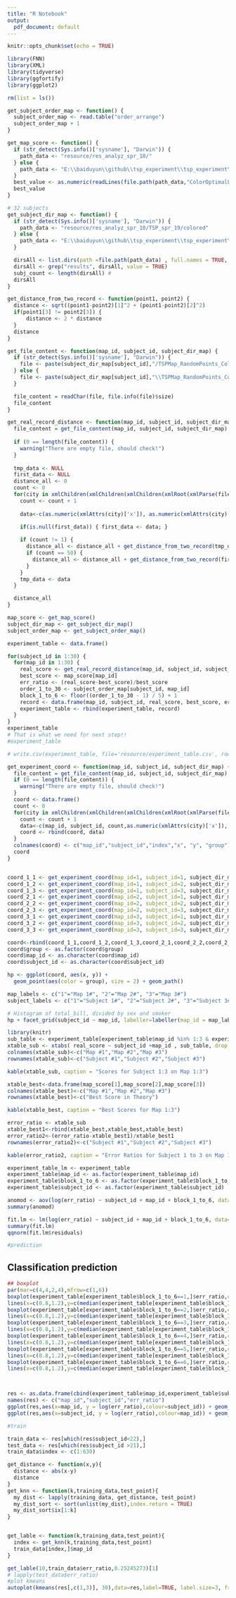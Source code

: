 ```yaml
---
title: "R Notebook"
output:
  pdf_document: default
---
```


```r
knitr::opts_chunk$set(echo = TRUE)
```

```r
library(FNN)
library(XML)
library(tidyverse)
library(ggfortify)
library(ggplot2)

rm(list = ls())

get_subject_order_map <- function() {
  subject_order_map <- read.table("order_arrange")
  subject_order_map + 1
}

get_map_score <- function() {
  if (str_detect(Sys.info()['sysname'], "Darwin")) {
    path_data <- "resource/res_analyz_spr_10/"
  } else {
    path_data <- "E:\\baiduyun\\github\\tsp_experiment\\tsp_experiment\\resource\\res_analyz_spr_10"
  }
  best_value <- as.numeric(readLines(file.path(path_data,"ColorOptimalLength.txt"), 30))
  best_value
}

# 32 subjects
get_subject_dir_map <- function() {
  if (str_detect(Sys.info()['sysname'], "Darwin")) {
    path_data <- "resource/res_analyz_spr_10/TSP_spr_19/colored"
  } else {
    path_data <- "E:\\baiduyun\\github\\tsp_experiment\\tsp_experiment\\resource\\res_analyz_spr_10\\TSP_spr_19/colored"
  }

  dirsAll <- list.dirs(path =file.path(path_data) , full.names = TRUE, recursive = TRUE) 
  dirsAll <- grep("results", dirsAll, value = TRUE)
  subj_count <- length(dirsAll) #
  dirsAll
}

get_distance_from_two_record <- function(point1, point2) {
  distance <- sqrt((point1-point2)[1]^2 + (point1-point2)[2]^2)
  if(point1[3] != point2[3]) {
      distance <- 2 * distance
  }
  distance
}

get_file_content <- function(map_id, subject_id, subject_dir_map) {
  if (str_detect(Sys.info()['sysname'], "Darwin")) {
    file <- paste(subject_dir_map[subject_id],"/TSPMap_RandomPoints_Color_SwitchCost_", toString(map_id-1),"-CollectedTour.tspx",sep = "")
  } else {
    file <- paste(subject_dir_map[subject_id],"\\TSPMap_RandomPoints_Color_SwitchCost_", toString(map_id-1),"-CollectedTour.tspx",sep = "")
  }

  file_content = readChar(file, file.info(file)$size)
  file_content
}

get_real_record_distance <- function(map_id, subject_id, subject_dir_map) {
  file_content = get_file_content(map_id, subject_id, subject_dir_map)
  
  if (0 == length(file_content)) {
    warning("There are empty file, should check!")
  }
  
  tmp_data <- NULL
  first_data <- NULL
  distance_all <- 0
  count <- 0
  for(city in xmlChildren(xmlChildren(xmlChildren(xmlRoot(xmlParse(file_content)))$Tours)$Tour)) {
    count <- count + 1
    
    data<-c(as.numeric(xmlAttrs(city)['x']), as.numeric(xmlAttrs(city)['y']), as.numeric(xmlAttrs(city)['group']))
    
    if(is.null(first_data)) { first_data <- data; }

    if (count != 1) {
      distance_all <- distance_all + get_distance_from_two_record(tmp_data, data)
      if (count == 50) {
        distance_all <- distance_all + get_distance_from_two_record(first_data, data)
      }
    }
    tmp_data <- data
  }

  distance_all
}

map_score <- get_map_score()
subject_dir_map <- get_subject_dir_map()
subject_order_map <- get_subject_order_map()

experiment_table <- data.frame()

for(subject_id in 1:30) {
  for(map_id in 1:30) {
    real_score <- get_real_record_distance(map_id, subject_id, subject_dir_map)
    best_score <- map_score[map_id]
    err_ratio <- (real_score-best_score)/best_score
    order_1_to_30 <- subject_order_map[subject_id, map_id]
    block_1_to_6 <- floor((order_1_to_30 - 1) / 5) + 1
    record <- data.frame(map_id, subject_id, real_score, best_score, err_ratio, order_1_to_30, block_1_to_6)
    experiment_table <- rbind(experiment_table, record)
  }
}
experiment_table
# That is what we need for next step!!
#experiment_table

# write.csv(experiment_table, file='resource/experiment_table.csv', row.names = FALSE)
```

```r
get_experiment_coord <- function(map_id, subject_id, subject_dir_map) {
  file_content = get_file_content(map_id, subject_id, subject_dir_map)
  if (0 == length(file_content)) {
    warning("There are empty file, should check!")
  }
  coord <- data.frame()
  count <- 0
  for(city in xmlChildren(xmlChildren(xmlChildren(xmlRoot(xmlParse(file_content)))$Tours)$Tour)) {
    count <- count + 1
    data<-c(map_id, subject_id, count,as.numeric(xmlAttrs(city)['x']), as.numeric(xmlAttrs(city)['y']), as.numeric(xmlAttrs(city)['group']))
    coord <- rbind(coord, data)
  }
  colnames(coord) <- c("map_id","subject_id","index","x", "y", "group")
  coord
}


coord_1_1 <- get_experiment_coord(map_id=1, subject_id=1, subject_dir_map)
coord_1_2 <- get_experiment_coord(map_id=1, subject_id=2, subject_dir_map)
coord_1_3 <- get_experiment_coord(map_id=1, subject_id=3, subject_dir_map)
coord_2_1 <- get_experiment_coord(map_id=2, subject_id=1, subject_dir_map)
coord_2_2 <- get_experiment_coord(map_id=2, subject_id=2, subject_dir_map)
coord_2_3 <- get_experiment_coord(map_id=2, subject_id=3, subject_dir_map)
coord_3_1 <- get_experiment_coord(map_id=3, subject_id=1, subject_dir_map)
coord_3_2 <- get_experiment_coord(map_id=3, subject_id=2, subject_dir_map)
coord_3_3 <- get_experiment_coord(map_id=3, subject_id=3, subject_dir_map)

coord<-rbind(coord_1_1,coord_1_2,coord_1_3,coord_2_1,coord_2_2,coord_2_3,coord_3_1,coord_3_2,coord_3_3)
coord$group <- as.factor(coord$group)
coord$map_id <- as.character(coord$map_id)
coord$subject_id <- as.character(coord$subject_id)
```

```r

hp <- ggplot(coord, aes(x, y)) +
  geom_point(aes(color = group), size = 2) + geom_path()

map_labels <- c("1"="Map 1#", "2"="Map 2#", "3"="Map 3#")
subject_labels <- c("1"="Subject 1#", "2"="Subject 2#", "3"="Subject 3#")

# Histogram of total_bill, divided by sex and smoker
hp + facet_grid(subject_id ~ map_id, labeller=labeller(map_id = map_labels, subject_id = subject_labels))

library(knitr)
sub_table <- experiment_table[experiment_table$map_id %in% 1:3 & experiment_table$subject_id %in% 1:3,]
xtable_sub <- xtabs( real_score ~ subject_id +map_id , sub_table, drop.unused.levels=TRUE)
colnames(xtable_sub)<-c("Map #1","Map #2","Map #3")
rownames(xtable_sub)<-c("Subject #1","Subject #2","Subject #3")

kable(xtable_sub, caption = "Scores for Subject 1:3 on Map 1:3")

xtable_best<-data.frame(map_score[1],map_score[2],map_score[3])
colnames(xtable_best)<-c("Map #1","Map #2","Map #3")
rownames(xtable_best)<-c("Best Score in Theory")

kable(xtable_best, caption = "Best Scores for Map 1:3")

error_ratio <- xtable_sub
xtable_best1<-rbind(xtable_best,xtable_best,xtable_best)
error_ratio2<-(error_ratio-xtable_best1)/xtable_best1
rownames(error_ratio2)<-c("Subject #1","Subject #2","Subject #3")

kable(error_ratio2, caption = "Error Ratios for Subject 1 to 3 on Map 1 to 3")

```

```r
experiment_table_lm <- experiment_table
experiment_table$map_id <- as.factor(experiment_table$map_id)
experiment_table$block_1_to_6 <- as.factor(experiment_table$block_1_to_6)
experiment_table$subject_id <- as.factor(experiment_table$subject_id)

anomod <- aov(log(err_ratio) ~ subject_id + map_id + block_1_to_6, data=experiment_table)
summary(anomod)

fit.lm <- lm(log(err_ratio) ~ subject_id + map_id + block_1_to_6, data=experiment_table)
summary(fit.lm)
qqnorm(fit.lm$residuals)

#prediction

```

## Classification prediction
```r
## boxplot
par(mar=c(4,4,2,4),mfrow=c(1,6))
boxplot(experiment_table[experiment_table$block_1_to_6==1,]$err_ratio,col="seagreen",ylim=c(0,0.8),xlab="block1")
lines(x=c(0.8,1.2),y=c(median(experiment_table[experiment_table$block_1_to_6==1,]$err_ratio),median(experiment_table[experiment_table$block_1_to_6==1,]$err_ratio)),col='red',lwd=2)
boxplot(experiment_table[experiment_table$block_1_to_6==2,]$err_ratio,col="seagreen",ylim=c(0,0.8),xlab="block2")
lines(x=c(0.8,1.2),y=c(median(experiment_table[experiment_table$block_1_to_6==2,]$err_ratio),median(experiment_table[experiment_table$block_1_to_6==2,]$err_ratio)),col='red',lwd=2)
boxplot(experiment_table[experiment_table$block_1_to_6==3,]$err_ratio,col="seagreen",ylim=c(0,0.8),xlab="block3")
lines(x=c(0.8,1.2),y=c(median(experiment_table[experiment_table$block_1_to_6==3,]$err_ratio),median(experiment_table[experiment_table$block_1_to_6==3,]$err_ratio)),col='red',lwd=2)
boxplot(experiment_table[experiment_table$block_1_to_6==4,]$err_ratio,col="seagreen",ylim=c(0,0.8),xlab="block4")
lines(x=c(0.8,1.2),y=c(median(experiment_table[experiment_table$block_1_to_6==4,]$err_ratio),median(experiment_table[experiment_table$block_1_to_6==4,]$err_ratio)),col='red',lwd=2)
boxplot(experiment_table[experiment_table$block_1_to_6==5,]$err_ratio,col="seagreen",ylim=c(0,0.8),xlab="block5")
lines(x=c(0.8,1.2),y=c(median(experiment_table[experiment_table$block_1_to_6==5,]$err_ratio),median(experiment_table[experiment_table$block_1_to_6==5,]$err_ratio)),col='red',lwd=2)
boxplot(experiment_table[experiment_table$block_1_to_6==6,]$err_ratio,col="seagreen",ylim=c(0,0.8),xlab="block6")
lines(x=c(0.8,1.2),y=c(median(experiment_table[experiment_table$block_1_to_6==6,]$err_ratio),median(experiment_table[experiment_table$block_1_to_6==6,]$err_ratio)),col='red',lwd=2)



res <- as.data.frame(cbind(experiment_table$map_id,experiment_table$subject_id,experiment_table$err_ratio))
names(res) <- c("map_id","subject_id","err_ratio")
ggplot(res,aes(x=map_id, y = log(err_ratio),colour=subject_id)) + geom_point()
ggplot(res,aes(x=subject_id, y = log(err_ratio),colour=map_id)) + geom_point()

#train

train_data <- res[which(res$subject_id<22),]
test_data <- res[which(res$subject_id >21),]
train_data$index <- c(1:630)

get_distance <- function(x,y){
  distance <- abs(x-y)
  distance
}
get_knn <- function(k,training_data,test_point){
  my_dist <- lapply(training_data, get_distance, test_point)
  my_dist_sort <- sort(unlist(my_dist),index.return = TRUE)
  my_dist_sort$ix[1:k]
}


get_lable <- function(k,training_data,test_point){
  index <- get_knn(k,training_data,test_point)
  train_data[index,]$map_id
}

get_lable(10,train_data$err_ratio,0.25245273)[1]
# lapply(test_data$err_ratio)
#plot kmeans
autoplot(kmeans(res[,c(1,3)], 30),data=res,label=TRUE, label.size=3, frame=FALSE)
```

